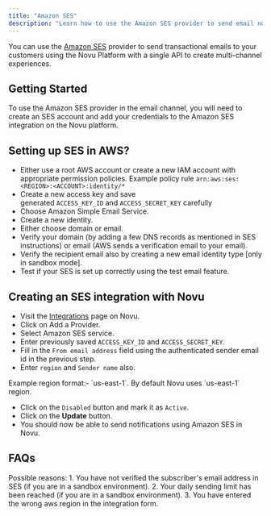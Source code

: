 ```yaml
---
title: "Amazon SES"
description: "Learn how to use the Amazon SES provider to send email notifications using Novu"
---
```


You can use the [Amazon SES](https://aws.amazon.com/ses/) provider to send transactional emails to your customers using the Novu Platform with a single API to create multi-channel experiences.

## Getting Started

To use the Amazon SES provider in the email channel, you will need to create an SES account and add your credentials to the Amazon SES integration on the Novu platform.

## Setting up SES in AWS?

- Either use a root AWS account or create a new IAM account with appropriate permission policies.
  <Tip>Example policy rule `arn:aws:ses:<REGION>:<ACCOUNT>:identity/*`</Tip>
- Create a new access key and save generated `ACCESS_KEY_ID` and `ACCESS_SECRET_KEY` carefully
- Choose Amazon Simple Email Service.
- Create a new identity.
- Either choose domain or email.
- Verify your domain (by adding a few DNS records as mentioned in SES instructions) or email (AWS sends a verification email to your email).
- Verify the recipient email also by creating a new email identity type [only in sandbox mode].
- Test if your SES is set up correctly using the test email feature.

## Creating an SES integration with Novu

- Visit the [Integrations](https://dashboard.novu.co/integrations?utm_campaign=docs-integrations-ses) page on Novu.
- Click on Add a Provider.
- Select Amazon SES service.
- Enter previously saved `ACCESS_KEY_ID` and `ACCESS_SECRET_KEY`.
- Fill in the `From email address` field using the authenticated sender email id in the previous step.
- Enter `region` and `Sender name` also.

<Tip>
  Example region format:- `us-east-1`. By default Novu uses `us-east-1` region.
</Tip>

- Click on the `Disabled` button and mark it as `Active`.
- Click on the **Update** button.
- You should now be able to send notifications using Amazon SES in Novu.

## FAQs

<AccordionGroup>
  <Accordion title="Trigger from novu is successful but the subscriber is not receiving email.">
    Possible reasons: 1. You have not verified the subscriber's email address in
    SES (if you are in a sandbox environment). 2. Your daily sending limit has
    been reached (if you are in a sandbox environment). 3. You have entered the
    wrong aws region in the integration form.
  </Accordion>
</AccordionGroup>
